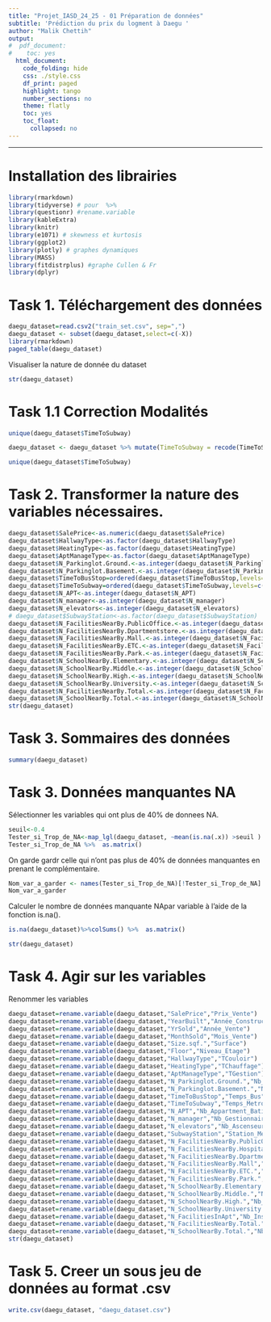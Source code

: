 ```yaml
---
title: "Projet_IASD_24_25 - 01 Préparation de données"
subtitle: 'Prédiction du prix du logment à Daegu '
author: "Malik Chettih"
output:
#  pdf_document:
#    toc: yes
  html_document:
    code_folding: hide
    css: ./style.css
    df_print: paged
    highlight: tango
    number_sections: no
    theme: flatly
    toc: yes
    toc_float:
      collapsed: no
---
```



---

# Installation des librairies  {.unnumbered}
```r
library(rmarkdown)
library(tidyverse) # pour  %>%
library(questionr) #rename.variable
library(kableExtra)
library(knitr)
library(e1071) # skewness et kurtosis
library(ggplot2)
library(plotly) # graphes dynamiques
library(MASS)
library(fitdistrplus) #graphe Cullen & Fr
library(dplyr)
```

# Task 1.  Téléchargement des données

```r
daegu_dataset=read.csv2("train_set.csv", sep=",")
daegu_dataset <- subset(daegu_dataset,select=c(-X))
library(rmarkdown)
paged_table(daegu_dataset)
```

Visualiser la nature de donnée du dataset
```r
str(daegu_dataset)
```
# Task 1.1 Correction Modalités
```r
unique(daegu_dataset$TimeToSubway)

daegu_dataset <- daegu_dataset %>% mutate(TimeToSubway = recode(TimeToSubway, "0-5min" = "0~5min"))

unique(daegu_dataset$TimeToSubway)
```

# Task 2.  Transformer la nature des variables nécessaires.


```r
daegu_dataset$SalePrice<-as.numeric(daegu_dataset$SalePrice)
daegu_dataset$HallwayType<-as.factor(daegu_dataset$HallwayType)
daegu_dataset$HeatingType<-as.factor(daegu_dataset$HeatingType)
daegu_dataset$AptManageType<-as.factor(daegu_dataset$AptManageType)
daegu_dataset$N_Parkinglot.Ground.<-as.integer(daegu_dataset$N_Parkinglot.Ground.)
daegu_dataset$N_Parkinglot.Basement.<-as.integer(daegu_dataset$N_Parkinglot.Basement.)
daegu_dataset$TimeToBusStop=ordered(daegu_dataset$TimeToBusStop,levels=c("0~5min","5min~10min","10min~15min"))
daegu_dataset$TimeToSubway=ordered(daegu_dataset$TimeToSubway,levels=c("0~5min","5min~10min","10min~15min","15min~20min","no_bus_stop_nearby"))
daegu_dataset$N_APT<-as.integer(daegu_dataset$N_APT)
daegu_dataset$N_manager<-as.integer(daegu_dataset$N_manager)
daegu_dataset$N_elevators<-as.integer(daegu_dataset$N_elevators)
# daegu_dataset$SubwayStation<-as.factor(daegu_dataset$SubwayStation)
daegu_dataset$N_FacilitiesNearBy.PublicOffice.<-as.integer(daegu_dataset$N_FacilitiesNearBy.PublicOffice.)
daegu_dataset$N_FacilitiesNearBy.Dpartmentstore.<-as.integer(daegu_dataset$N_FacilitiesNearBy.Dpartmentstore.)
daegu_dataset$N_FacilitiesNearBy.Mall.<-as.integer(daegu_dataset$N_FacilitiesNearBy.Mall.)
daegu_dataset$N_FacilitiesNearBy.ETC.<-as.integer(daegu_dataset$N_FacilitiesNearBy.ETC.)
daegu_dataset$N_FacilitiesNearBy.Park.<-as.integer(daegu_dataset$N_FacilitiesNearBy.Park.)
daegu_dataset$N_SchoolNearBy.Elementary.<-as.integer(daegu_dataset$N_SchoolNearBy.Elementary.)
daegu_dataset$N_SchoolNearBy.Middle.<-as.integer(daegu_dataset$N_SchoolNearBy.Middle.)
daegu_dataset$N_SchoolNearBy.High.<-as.integer(daegu_dataset$N_SchoolNearBy.High.)
daegu_dataset$N_SchoolNearBy.University.<-as.integer(daegu_dataset$N_SchoolNearBy.University.)
daegu_dataset$N_FacilitiesNearBy.Total.<-as.integer(daegu_dataset$N_FacilitiesNearBy.Total.)
daegu_dataset$N_SchoolNearBy.Total.<-as.integer(daegu_dataset$N_SchoolNearBy.Total.)
str(daegu_dataset)
```
# Task 3.  Sommaires des données
```r
summary(daegu_dataset)
```


# Task 3.  Données manquantes NA


Sélectionner les variables qui ont plus de 40% de donnees NA.
```r
seuil<-0.4
Tester_si_Trop_de_NA<-map_lgl(daegu_dataset, ~mean(is.na(.x)) >seuil )
Tester_si_Trop_de_NA %>%  as.matrix()
```

On garde gardr celle qui n’ont pas plus de 40% de données manquantes en prenant le complémentaire.
```r
Nom_var_a_garder <- names(Tester_si_Trop_de_NA)[!Tester_si_Trop_de_NA]
Nom_var_a_garder
```

Calculer le nombre de données manquante NApar variable à l’aide de la fonction is.na().
```r
is.na(daegu_dataset)%>%colSums() %>%  as.matrix()
```

```r
str(daegu_dataset)
```

# Task 4.  Agir sur les variables

Renommer les variables
```r

daegu_dataset=rename.variable(daegu_dataset,"SalePrice","Prix_Vente")
daegu_dataset=rename.variable(daegu_dataset,"YearBuilt","Année_Construction")
daegu_dataset=rename.variable(daegu_dataset,"YrSold","Année_Vente")
daegu_dataset=rename.variable(daegu_dataset,"MonthSold","Mois_Vente")
daegu_dataset=rename.variable(daegu_dataset,"Size.sqf.","Surface")
daegu_dataset=rename.variable(daegu_dataset,"Floor","Niveau_Etage")
daegu_dataset=rename.variable(daegu_dataset,"HallwayType","TCouloir")
daegu_dataset=rename.variable(daegu_dataset,"HeatingType","TChauffage")
daegu_dataset=rename.variable(daegu_dataset,"AptManageType","TGestion")
daegu_dataset=rename.variable(daegu_dataset,"N_Parkinglot.Ground.","Nb_Parking_Surface")
daegu_dataset=rename.variable(daegu_dataset,"N_Parkinglot.Basement.","Nb_Parking_Sous_Sol")
daegu_dataset=rename.variable(daegu_dataset,"TimeToBusStop","Temps_Bus")
daegu_dataset=rename.variable(daegu_dataset,"TimeToSubway","Temps_Metro")
daegu_dataset=rename.variable(daegu_dataset,"N_APT","Nb_Appartment_Batiment")
daegu_dataset=rename.variable(daegu_dataset,"N_manager","Nb_Gestionnaire")
daegu_dataset=rename.variable(daegu_dataset,"N_elevators","Nb_Ascenseurs")
daegu_dataset=rename.variable(daegu_dataset,"SubwayStation","Station_Metro")
daegu_dataset=rename.variable(daegu_dataset,"N_FacilitiesNearBy.PublicOffice.","Nb_Bureau_Publics")
daegu_dataset=rename.variable(daegu_dataset,"N_FacilitiesNearBy.Hospital.","Nb_Hopitaux")
daegu_dataset=rename.variable(daegu_dataset,"N_FacilitiesNearBy.Dpartmentstore.","Nb_Grands_Magasins")
daegu_dataset=rename.variable(daegu_dataset,"N_FacilitiesNearBy.Mall","Nb_Centre_Commerciaux")
daegu_dataset=rename.variable(daegu_dataset,"N_FacilitiesNearBy.ETC.","Nb_AUtres_Proximité")
daegu_dataset=rename.variable(daegu_dataset,"N_FacilitiesNearBy.Park.","Nb_Parcs")
daegu_dataset=rename.variable(daegu_dataset,"N_SchoolNearBy.Elementary.","Nb_Ecoles_Primaires")
daegu_dataset=rename.variable(daegu_dataset,"N_SchoolNearBy.Middle.","Nb_Ecoles_Colléges")
daegu_dataset=rename.variable(daegu_dataset,"N_SchoolNearBy.High.","Nb_Ecoles_Lycée")
daegu_dataset=rename.variable(daegu_dataset,"N_SchoolNearBy.University.","Nb_Ecoles_Universités")
daegu_dataset=rename.variable(daegu_dataset,"N_FacilitiesInApt","Nb_Installations")
daegu_dataset=rename.variable(daegu_dataset,"N_FacilitiesNearBy.Total.","Nb_Total_Proximité")
daegu_dataset=rename.variable(daegu_dataset,"N_SchoolNearBy.Total.","Nb_Total_Ecoles")
str(daegu_dataset)

```

# Task 5.  Creer un sous jeu de données au format .csv

```r
write.csv(daegu_dataset, "daegu_dataset.csv")
```
